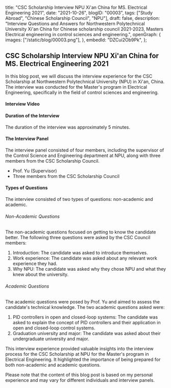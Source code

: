  title:
  "CSC Scholarship Interview NPU Xi'an China for MS. Electrical Engineering 2021",
 date: "2021-10-26",
 blogID: "00003",
 tags: ["Study Abroad", "Chinese Scholarship Council", "NPU"],
 draft: false,
 description:
  "Interview Questions and Answers for Northwestern Polytechnical University Xi'an China for Chinese scholarship council 2021-2023, Masters Electrical engineering in control sciences and engineering.",
 openGraph: {
  images: ["/static/blog/00003.png"],
 },
 embedId: "DZCui2Ob9Pk",
};

<BlogHeader metadata={metadata} />

## CSC Scholarship Interview NPU Xi'an China for MS. Electrical Engineering 2021

In this blog post, we will discuss the interview experience for the CSC Scholarship at Northwestern Polytechnical University (NPU) in Xi'an, China. The interview was conducted for the Master's program in Electrical Engineering, specifically in the field of control sciences and engineering.

#### Interview Video

<YoutubeEmbed embedId='DZCui2Ob9Pk' />

#### Duration of the Interview

The duration of the interview was approximately 5 minutes.

#### The Interview Panel

The interview panel consisted of four members, including the supervisor of the Control Science and Engineering department at NPU, along with three members from the CSC Scholarship Council.

- Prof. Yu (Supervisor)
- Three members from the CSC Scholarship Council

#### Types of Questions

The interview consisted of two types of questions: non-academic and academic.

###### Non-Academic Questions

The non-academic questions focused on getting to know the candidate better. The following three questions were asked by the CSC Council members:

1. Introduction: The candidate was asked to introduce themselves.
2. Work experience: The candidate was asked about any relevant work experience they had.
3. Why NPU: The candidate was asked why they chose NPU and what they knew about the university.

###### Academic Questions

The academic questions were posed by Prof. Yu and aimed to assess the candidate's technical knowledge. The two academic questions asked were:

1. PID controllers in open and closed-loop systems: The candidate was asked to explain the concept of PID controllers and their application in open and closed-loop control systems.
2. Graduation university and major: The candidate was asked about their undergraduate university and major.

This interview experience provided valuable insights into the interview process for the CSC Scholarship at NPU for the Master's program in Electrical Engineering. It highlighted the importance of being prepared for both non-academic and academic questions.

Please note that the content of this blog post is based on my personal experience and may vary for different individuals and interview panels.
